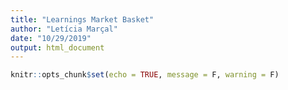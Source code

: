 ```yaml
---
title: "Learnings Market Basket"
author: "Letícia Marçal"
date: "10/29/2019"
output: html_document
---
```


```r
knitr::opts_chunk$set(echo = TRUE, message = F, warning = F)
```


